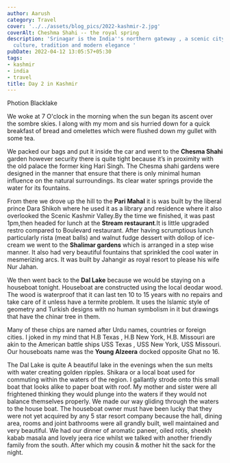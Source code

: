 ```yaml
---
author: Aarush
category: Travel
cover: '../../assets/blog_pics/2022-kashmir-2.jpg'
coverAlt: Cheshma Shahi -- the royal spring
description: 'Srinagar is the India''s northern gateway , a scenic city bustling in
  culture, tradition and modern elegance '
pubDate: 2022-04-12 13:05:57+05:30
tags:
- kashmir
- india
- travel
title: Day 2 in Kashmir
---
```


Photion Blacklake


We woke at 7 O'clock in the morning when the sun began its ascent over the sombre skies. I along with my mom and sis hurried down for a quick breakfast of bread and omelettes which were flushed down my gullet with some tea. 

We packed our bags and put it inside the car and went to the **Chesma Shahi** garden however security there is quite tight because it’s in proximity with the old palace the former king Hari Singh. The Chesma shahi gardens were designed in the manner that ensure that there is only minimal human influence on the natural surroundings. Its clear water springs provide the water for its fountains. 

From there we drove up the hill to the **Pari Mahal** it is was built by the liberal prince Dara Shikoh where he used it as a library and residence where it also overlooked the Scenic Kashmir Valley.By the time we finished, it was past 1pm,then headed for lunch at the **Stream restaurant**.It is little upgraded restro compared to Boulevard restaurant.  After having scrumptious lunch particularly rista (meat balls) and walnut fudge dessert with dollop of ice-cream we went to the **Shalimar gardens** which is arranged in  a step wise manner. It also had very beautiful fountains that sprinkled the cool water in mesmerizing arcs. It was built by Jahangir as royal resort to please his wife Nur Jahan. 

We then went  back to the **Dal Lake** because we would be staying on a houseboat  tonight. Houseboat are constructed using the local deodar wood. The wood is waterproof that it can last ten 10 to 15 years with no repairs and take care of it unless have a termite problem. It uses the Islamic style of geometry and Turkish designs with no human symbolism in it but drawings that have the chinar tree in them. 

Many of these chips are named after Urdu names, countries or foreign cities. I joked in my mind that H.B Texas , H.B New York, H.B. Missouri are akin to the American battle ships  USS Texas , USS New York, USS Missouri. Our houseboats name was the **Young Alzeera** docked opposite Ghat no 16. 

The Dal Lake is quite A beautiful lake in the evenings when the sun melts with water creating golden ripples. Shikara or a local boat used for commuting within the waters of the region. I gallantly strode onto this small boat that looks alike to paper boat with roof. My mother and sister were all frightened thinking they would plunge into the waters if they would not balance themselves properly. We made our way gliding through the waters to the house boat. The houseboat owner must have been lucky that they were not  yet acquired by any 5 star resort company because the hall, dining area, rooms and joint bathrooms were all grandly built, well maintained and very beautiful. We had our dinner of aromatic paneer, oiled rotis, sheekh kabab masala and lovely jeera rice whilst we talked with another friendly family from the south. After which my cousin & mother hit the sack for the night.